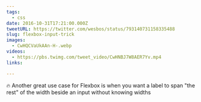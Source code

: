 ```yaml
---
tags:
  - css
date: 2016-10-31T17:21:00.000Z
tweetURL: https://twitter.com/wesbos/status/793140731158335488
slug: flexbox-input-trick
images:
  - CwHQCVaUkAAn-H-.webp
videos:
  - https://pbs.twimg.com/tweet_video/CwHNBJ7W8AER7Yv.mp4
links:

---
```

🔥 Another great use case for Flexbox is when you want a label to span "the rest" of the width beside an input without knowing widths

